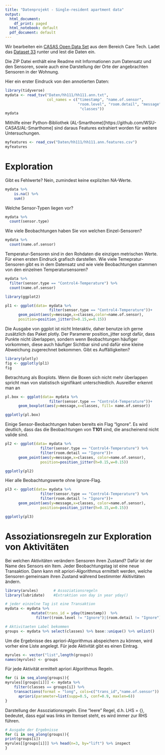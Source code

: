 ```yaml
---
title: "Datenprojekt - Single-resident apartment data"
output:
  html_document:
    df_print: paged
  html_notebook: default
  pdf_document: default
---
```


Wir bearbeiten ein  [CASAS Open Data Set](http://casas.wsu.edu/datasets/) aus dem Bereich Care Tech. 
Ladet das [Dataset 33](http://casas.wsu.edu/datasets/hh111.zip) runter und lest die Daten ein.

Die ZIP Datei enthält eine Readme mit Informationen zum Datensatz und den Sensoren, sowie auch eine Darstellung der Orte der angebrachten Sensoren in der Wohnung. 

Hier ein erster Eindruck von den annotierten Daten:

```r
library(tidyverse)
mydata <- read_tsv("Daten/hh111/hh111.ann.txt", 
                   col_names = c("timestamp", "name.of.sensor", 
                                 "room.level", "room.detail", "message", "sensor.type",
                                  "classes"))
mydata
```

Mithilfe einer Python-Bibliothek (AL-Smarthome)[https://github.com/WSU-CASAS/AL-Smarthome] sind daraus Features extrahiert worden für weitere Untersuchungen. 

```r
myfeatures <- read_csv("Daten/hh111/hh111.ann.features.csv")
myfeatures
```

# Exploration

Gibt es Fehlwerte? Nein, zumindest keine expliziten NA-Werte.

```r
mydata %>%
    is.na() %>%
    sum()
```

Welche Sensor-Typen liegen vor?

```r
mydata %>% 
  count(sensor.type)
```

Wie viele Beobachtungen haben Sie von welchen Einzel-Sensoren?

```r
mydata %>% 
  count(name.of.sensor) 
```

Temperatur-Sensoren sind in den Rohdaten die einzigen metrischen Werte. Für einen ersten Eindruck grafisch darstellen. Wie viele Temepratur-Sensoren gibt es in dem Datensatz und wie viele Beobachtungen stammen von den einzelnen Temperatursensoren?

```r
mydata %>% 
  filter(sensor.type == "Control4-Temperature") %>% 
  count(name.of.sensor)
```

```r
library(ggplot2)

pl1 <- ggplot(data= mydata %>% 
                    filter(sensor.type == "Control4-Temperature"))+
      geom_point(aes(y=message,x=classes,color=name.of.sensor),
      position=position_jitter(h=0.15,w=0.15))
```

Die Ausgabe von ggplot ist nicht Interaktiv, daher benutze ich gerne zusätzlich das Paket plotly. Der Paramerer position_jitter sorgt dafür, dass Punkte nicht überlappen, sondern wenn Beobachtungen häufiger vorkommen, diese auch häufiger Sichtbar sind und dafür eine kleine Abweichung zugerechnet bekommen. Gibt es Auffälligkeiten?

```r
library(plotly) 
fig <- ggplotly(pl1)
fig
```

Betrachtung als Boxplots. Wenn die Boxen sich nicht mehr überlappen spricht man von statistisch signifikant unterschiedlich. Ausreißer erkennt man an

```r
pl.box <- ggplot(data= mydata %>% 
                    filter(sensor.type == "Control4-Temperature"))+
      geom_boxplot(aes(y=message,x=classes, fill= name.of.sensor))

ggplotly(pl.box)
```

Einige Sensor-Beobachtungen haben bereits ein Flag "Ignore". Es wird deutlich, dass das die Beobachtungen von **T101** sind, die anscheinend nicht valide sind. 

```r
pl2 <- ggplot(data= mydata %>% 
                filter(sensor.type == "Control4-Temperature") %>% 
                filter(room.detail == "Ignore"))+
      geom_point(aes(y=message,x=classes, color=name.of.sensor),
                position=position_jitter(h=0.15,w=0.15))

ggplotly(pl2)
```



Hier alle Beobachtungswerte ohne Ignore-Flag.

```r
pl3 <- ggplot(data= mydata %>% 
                filter(sensor.type == "Control4-Temperature") %>% 
                filter(room.detail != "Ignore"))+
      geom_point(aes(y=message,x=classes, color=name.of.sensor),
                position=position_jitter(h=0.15,w=0.15))

ggplotly(pl3)
```


# Assoziationsregeln zur Exploration von Aktivitäten

Bei welchen Aktivitäten verändern Sensoren ihren Zustand? Dafür ist der Name des Sensors ein Item. Jeder Beobachtungstag ist eine neue Transaktion. Dann kann mit apriori-Algorithmus ermittelt werden, welche Sensoren gemeinsam ihren Zustand während bestimmter Akitivitäten ändern. 

```r
library(arules)       # Assoziationsregeln
library(lubridate)    #Extraktion von day in year yday()

# jeder einzelne Tag ist eine Transaktion
mydata <- mydata %>%
            mutate(trans_id = yday(timestamp))  %>%
              filter((room.level != "Ignore")|(room.detail != "Ignore")) 

# Aktivitaeten Label bekommen            
groups <- mydata %>% select(classes) %>% base::unique() %>% unlist()
```

Um die Ergebnisse des apriori-Algorithmus abspeichern zu können, wird vorher eine Liste angelegt. Für jede Aktivität gibt es einen Eintrag.

```r
myrules <- vector("list",length(groups))
names(myrules) <- groups
```

Für jede Aktivität ermittelt apriori Algorithmus Regeln.

```r
for (i in seq_along(groups)){
myrules[[groups[i]]] <- mydata %>%
    filter(classes == groups[i]) %>%
    transactions(format = "long", cols=c("trans_id","name.of.sensor")) %>%
      apriori(parameter=list(supp=0.5, conf=0.9, maxlen=6)) 
}
```

Darstellung der Assoziationsregeln. Eine "leere" Regel, d.h. LHS = {}, bedeutet, dass egal was links im Itemset steht, es wird immer zur RHS führen. 

```r
# Ausgabe der Ergebnisse
for (i in seq_along(groups)){
print(groups[i])
myrules[[groups[i]]] %>% head(n=3, by="lift") %>% inspect
}
```


